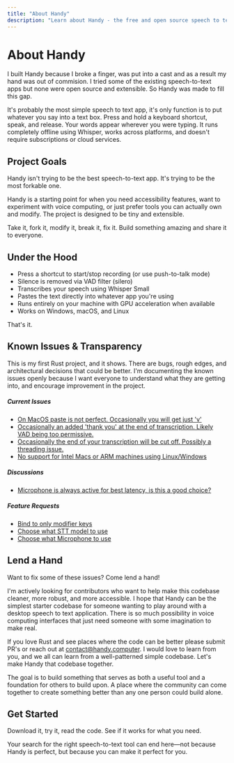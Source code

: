 ```yaml
---
title: "About Handy"
description: "Learn about Handy - the free and open source speech to text application"
---
```


# About Handy

I built Handy because I broke a finger, was put into a cast and as a result my hand was out of commision. I tried some of the existing speech-to-text apps but none were open source and extensible. So Handy was made to fill this gap.

It's probably the most simple speech to text app, it's only function is to put whatever you say into a text box. Press and hold a keyboard shortcut, speak, and release. Your words appear wherever you were typing. It runs completely offline using Whisper, works across platforms, and doesn't require subscriptions or cloud services.

## Project Goals

Handy isn't trying to be the best speech-to-text app. It's trying to be the most forkable one.

Handy is a starting point for when you need accessibility features, want to experiment with voice computing, or just prefer tools you can actually own and modify. The project is designed to be tiny and extensible.

Take it, fork it, modify it, break it, fix it. Build something amazing and share it to everyone.

## Under the Hood

- Press a shortcut to start/stop recording (or use push-to-talk mode)
- Silence is removed via VAD filter (silero)
- Transcribes your speech using Whisper Small
- Pastes the text directly into whatever app you're using
- Runs entirely on your machine with GPU acceleration when available
- Works on Windows, macOS, and Linux

That's it.

## Known Issues & Transparency

This is my first Rust project, and it shows. There are bugs, rough edges, and architectural decisions that could be better. I'm documenting the known issues openly because I want everyone to understand what they are getting into, and encourage improvement in the project.

##### Current Issues

* [On MacOS paste is not perfect. Occasionally you will get just 'v'](https://github.com/cjpais/Handy/issues/12)
* [Occasionally an added 'thank you' at the end of transcription. Likely VAD being too permissive.](https://github.com/cjpais/Handy/issues/11)
* [Occasionally the end of your transcription will be cut off. Possibly a threading issue.](https://github.com/cjpais/Handy/issues/10)
* [No support for Intel Macs or ARM machines using Linux/Windows](https://github.com/cjpais/Handy/issues/8)

##### Discussions

* [Microphone is always active for best latency, is this a good choice?](https://github.com/cjpais/Handy/issues/5)

##### Feature Requests

* [Bind to only modifier keys](https://github.com/cjpais/Handy/issues/6)
* [Choose what STT model to use](https://github.com/cjpais/Handy/issues/7)
* [Choose what Microphone to use](https://github.com/cjpais/Handy/issues/9)

## Lend a Hand

Want to fix some of these issues? Come lend a hand!

I'm actively looking for contributors who want to help make this codebase cleaner, more robust, and more accessible. I hope that Handy can be the simplest starter codebase for someone wanting to play around with a desktop speech to text application. There is so much possibility in voice computing interfaces that just need someone with some imagination to make real.

If you love Rust and see places where the code can be better please submit PR's or reach out at [contact@handy.computer](mailto:contact@handy.computer). I would love to learn from you, and we all can learn from a well-patterned simple codebase. Let's make Handy that codebase together.

The goal is to build something that serves as both a useful tool and a foundation for others to build upon. A place where the community can come together to create something better than any one person could build alone.

## Get Started

Download it, try it, read the code. See if it works for what you need.

Your search for the right speech-to-text tool can end here—not because Handy is perfect, but because you can make it perfect for you.
